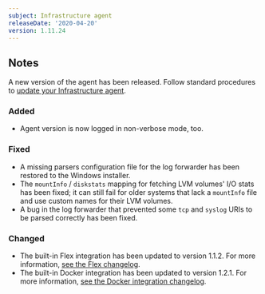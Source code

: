 ```yaml
---
subject: Infrastructure agent
releaseDate: '2020-04-20'
version: 1.11.24
---
```


## Notes

A new version of the agent has been released. Follow standard procedures to [update your Infrastructure agent](/docs/infrastructure/new-relic-infrastructure/installation/update-infrastructure-agent).

### Added

* Agent version is now logged in non-verbose mode, too.

### Fixed

* A missing parsers configuration file for the log forwarder has been restored to the Windows installer.
* The `mountInfo` / `diskstats` mapping for fetching LVM volumes' I/O stats has been fixed; it can still fail for older systems that lack a `mountInfo` file and use custom names for their LVM volumes.
* A bug in the log forwarder that prevented some `tcp` and `syslog` URIs to be parsed correctly has been fixed.

### Changed

* The built-in Flex integration has been updated to version 1.1.2. For more information, [see the Flex changelog](https://github.com/newrelic/nri-flex/blob/master/CHANGELOG.md).
* The built-in Docker integration has been updated to version 1.2.1. For more information, [see the Docker integration changelog](https://github.com/newrelic/nri-docker/blob/master/CHANGELOG.md).
